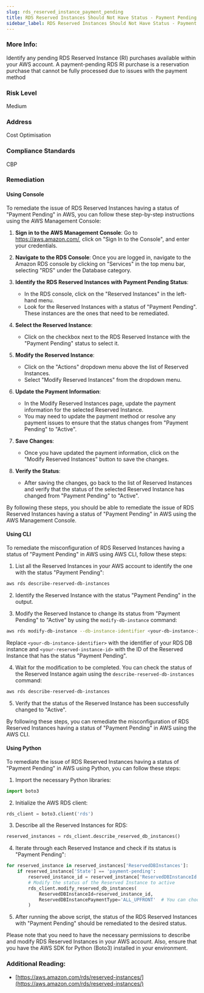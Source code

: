 ```yaml
---
slug: rds_reserved_instance_payment_pending
title: RDS Reserved Instances Should Not Have Status - Payment Pending
sidebar_label: RDS Reserved Instances Should Not Have Status - Payment Pending
---
```


### More Info:

Identify any pending RDS Reserved Instance (RI) purchases available within your AWS account. A payment-pending RDS RI purchase is a reservation purchase that cannot be fully processed due to issues with the payment method

### Risk Level

Medium

### Address

Cost Optimisation

### Compliance Standards

CBP

### Remediation

#### Using Console

To remediate the issue of RDS Reserved Instances having a status of "Payment Pending" in AWS, you can follow these step-by-step instructions using the AWS Management Console:

1. **Sign in to the AWS Management Console**: Go to https://aws.amazon.com/, click on "Sign In to the Console", and enter your credentials.

2. **Navigate to the RDS Console**: Once you are logged in, navigate to the Amazon RDS console by clicking on "Services" in the top menu bar, selecting "RDS" under the Database category.

3. **Identify the RDS Reserved Instances with Payment Pending Status**:
   - In the RDS console, click on the "Reserved Instances" in the left-hand menu.
   - Look for the Reserved Instances with a status of "Payment Pending". These instances are the ones that need to be remediated.

4. **Select the Reserved Instance**:
   - Click on the checkbox next to the RDS Reserved Instance with the "Payment Pending" status to select it.

5. **Modify the Reserved Instance**:
   - Click on the "Actions" dropdown menu above the list of Reserved Instances.
   - Select "Modify Reserved Instances" from the dropdown menu.

6. **Update the Payment Information**:
   - In the Modify Reserved Instances page, update the payment information for the selected Reserved Instance.
   - You may need to update the payment method or resolve any payment issues to ensure that the status changes from "Payment Pending" to "Active".

7. **Save Changes**:
   - Once you have updated the payment information, click on the "Modify Reserved Instances" button to save the changes.

8. **Verify the Status**:
   - After saving the changes, go back to the list of Reserved Instances and verify that the status of the selected Reserved Instance has changed from "Payment Pending" to "Active".

By following these steps, you should be able to remediate the issue of RDS Reserved Instances having a status of "Payment Pending" in AWS using the AWS Management Console.

#### Using CLI

To remediate the misconfiguration of RDS Reserved Instances having a status of "Payment Pending" in AWS using AWS CLI, follow these steps:

1. List all the Reserved Instances in your AWS account to identify the one with the status "Payment Pending":
   
```bash
aws rds describe-reserved-db-instances
```

2. Identify the Reserved Instance with the status "Payment Pending" in the output.

3. Modify the Reserved Instance to change its status from "Payment Pending" to "Active" by using the `modify-db-instance` command:

```bash
aws rds modify-db-instance --db-instance-identifier <your-db-instance-identifier> --reserved-db-instance-id <your-reserved-instance-id> --apply-immediately
```

Replace `<your-db-instance-identifier>` with the identifier of your RDS DB instance and `<your-reserved-instance-id>` with the ID of the Reserved Instance that has the status "Payment Pending".

4. Wait for the modification to be completed. You can check the status of the Reserved Instance again using the `describe-reserved-db-instances` command:

```bash
aws rds describe-reserved-db-instances
```

5. Verify that the status of the Reserved Instance has been successfully changed to "Active".

By following these steps, you can remediate the misconfiguration of RDS Reserved Instances having a status of "Payment Pending" in AWS using the AWS CLI.

#### Using Python

To remediate the issue of RDS Reserved Instances having a status of "Payment Pending" in AWS using Python, you can follow these steps:

1. Import the necessary Python libraries:
```python
import boto3
```

2. Initialize the AWS RDS client:
```python
rds_client = boto3.client('rds')
```

3. Describe all the Reserved Instances for RDS:
```python
reserved_instances = rds_client.describe_reserved_db_instances()
```

4. Iterate through each Reserved Instance and check if its status is "Payment Pending":
```python
for reserved_instance in reserved_instances['ReservedDBInstances']:
    if reserved_instance['State'] == 'payment-pending':
        reserved_instance_id = reserved_instance['ReservedDBInstanceId']
        # Modify the status of the Reserved Instance to active
        rds_client.modify_reserved_db_instances(
            ReservedDBInstanceId=reserved_instance_id,
            ReservedDBInstancePaymentType='ALL_UPFRONT'  # You can choose the appropriate payment type
        )
```

5. After running the above script, the status of the RDS Reserved Instances with "Payment Pending" should be remediated to the desired status.

Please note that you need to have the necessary permissions to describe and modify RDS Reserved Instances in your AWS account. Also, ensure that you have the AWS SDK for Python (Boto3) installed in your environment.

### Additional Reading:

- [https://aws.amazon.com/rds/reserved-instances/](https://aws.amazon.com/rds/reserved-instances/) 

